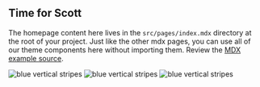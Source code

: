 
## Time for Scott

<PageDescription>


The homepage content here lives in the `src/pages/index.mdx` directory at the
root of your project. Just like the other mdx pages, you can use all of our
theme components here without importing them. Review the
[MDX example source](https://github.com/carbon-design-system/gatsby-theme-carbon/blob/master/packages/example/src/pages/index.mdx).

</PageDescription>


<FeatureCard
    color="dark"
    href="/getting-started"
    title="Getting started"
    actionIcon="arrowRight"
    className="homepage-feature"
    >


<ArtDirection>


![blue vertical stripes](../images/blue-stripes-mobile.jpg)
![blue vertical stripes](../images/blue-stripes-tablet.jpg)
![blue vertical stripes](../images/blue-stripes.jpg)

</ArtDirection>


</FeatureCard>

